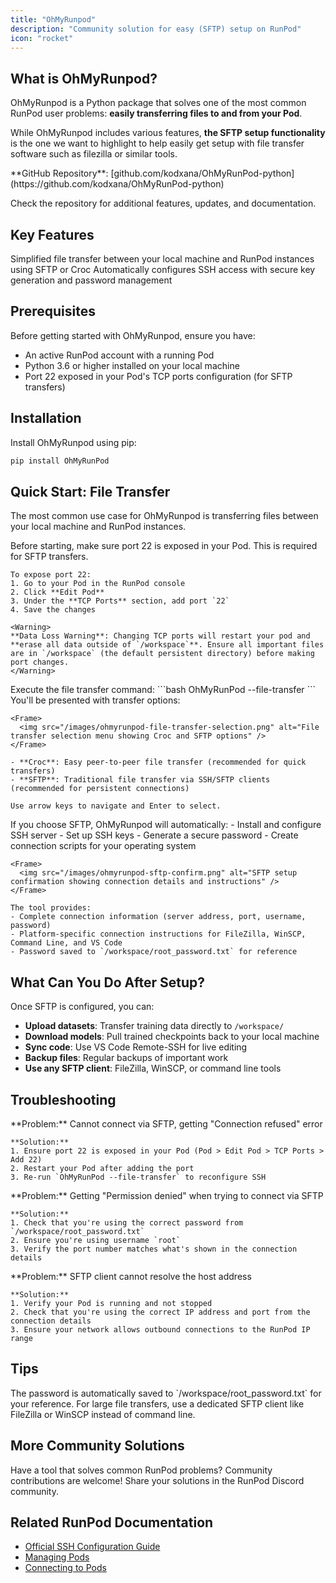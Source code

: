 ```yaml
---
title: "OhMyRunpod"
description: "Community solution for easy (SFTP) setup on RunPod"
icon: "rocket"
---
```


## What is OhMyRunpod?

OhMyRunpod is a Python package that solves one of the most common RunPod user problems: **easily transferring files to and from your Pod**.

While OhMyRunpod includes various features, **the SFTP setup functionality** is the one we want to highlight to help easily get setup with file transfer software such as filezilla or similar tools.

<Info>
**GitHub Repository**: [github.com/kodxana/OhMyRunPod-python](https://github.com/kodxana/OhMyRunPod-python)

Check the repository for additional features, updates, and documentation.
</Info>

## Key Features

<CardGroup cols={2}>
  <Card title="Easy File Transfer" icon="arrow-right-arrow-left">
    Simplified file transfer between your local machine and RunPod instances using SFTP or Croc
  </Card>
  <Card title="Automatic SSH Setup" icon="key">
    Automatically configures SSH access with secure key generation and password management
  </Card>
</CardGroup>

## Prerequisites

Before getting started with OhMyRunpod, ensure you have:

- An active RunPod account with a running Pod
- Python 3.6 or higher installed on your local machine
- Port 22 exposed in your Pod's TCP ports configuration (for SFTP transfers)

## Installation

Install OhMyRunpod using pip:

```bash
pip install OhMyRunPod
```

## Quick Start: File Transfer

The most common use case for OhMyRunpod is transferring files between your local machine and RunPod instances.

<Steps>
  <Step title="Ensure Port 22 is Exposed">
    Before starting, make sure port 22 is exposed in your Pod. This is required for SFTP transfers.
    
    To expose port 22:
    1. Go to your Pod in the RunPod console
    2. Click **Edit Pod**
    3. Under the **TCP Ports** section, add port `22`
    4. Save the changes
    
    <Warning>
    **Data Loss Warning**: Changing TCP ports will restart your pod and **erase all data outside of `/workspace`**. Ensure all important files are in `/workspace` (the default persistent directory) before making port changes.
    </Warning>
  </Step>
  
  <Step title="Run File Transfer Command">
    Execute the file transfer command:
    ```bash
    OhMyRunPod --file-transfer
    ```
  </Step>
  
  <Step title="Choose Transfer Method">
    You'll be presented with transfer options:
    
    <Frame>
      <img src="/images/ohmyrunpod-file-transfer-selection.png" alt="File transfer selection menu showing Croc and SFTP options" />
    </Frame>
    
    - **Croc**: Easy peer-to-peer file transfer (recommended for quick transfers)
    - **SFTP**: Traditional file transfer via SSH/SFTP clients (recommended for persistent connections)
    
    Use arrow keys to navigate and Enter to select.
  </Step>
  
  <Step title="SFTP Setup Complete">
    If you choose SFTP, OhMyRunpod will automatically:
    - Install and configure SSH server
    - Set up SSH keys
    - Generate a secure password
    - Create connection scripts for your operating system
    
    <Frame>
      <img src="/images/ohmyrunpod-sftp-confirm.png" alt="SFTP setup confirmation showing connection details and instructions" />
    </Frame>
    
    The tool provides:
    - Complete connection information (server address, port, username, password)
    - Platform-specific connection instructions for FileZilla, WinSCP, Command Line, and VS Code
    - Password saved to `/workspace/root_password.txt` for reference
  </Step>
</Steps>

## What Can You Do After Setup?

Once SFTP is configured, you can:

- **Upload datasets**: Transfer training data directly to `/workspace/`
- **Download models**: Pull trained checkpoints back to your local machine
- **Sync code**: Use VS Code Remote-SSH for live editing
- **Backup files**: Regular backups of important work
- **Use any SFTP client**: FileZilla, WinSCP, or command line tools


## Troubleshooting

<AccordionGroup>
  <Accordion title="Connection Refused on Port 22">
    **Problem:** Cannot connect via SFTP, getting "Connection refused" error
    
    **Solution:** 
    1. Ensure port 22 is exposed in your Pod (Pod > Edit Pod > TCP Ports > Add 22)
    2. Restart your Pod after adding the port
    3. Re-run `OhMyRunPod --file-transfer` to reconfigure SSH
  </Accordion>
  
  <Accordion title="Permission Denied When Connecting">
    **Problem:** Getting "Permission denied" when trying to connect via SFTP
    
    **Solution:** 
    1. Check that you're using the correct password from `/workspace/root_password.txt`
    2. Ensure you're using username `root`
    3. Verify the port number matches what's shown in the connection details
  </Accordion>
  
  <Accordion title="SFTP Client Can't Find Host">
    **Problem:** SFTP client cannot resolve the host address
    
    **Solution:** 
    1. Verify your Pod is running and not stopped
    2. Check that you're using the correct IP address and port from the connection details
    3. Ensure your network allows outbound connections to the RunPod IP range
  </Accordion>
</AccordionGroup>

## Tips

<Tip>
The password is automatically saved to `/workspace/root_password.txt` for your reference.
</Tip>

<Tip>
For large file transfers, use a dedicated SFTP client like FileZilla or WinSCP instead of command line.
</Tip>

## More Community Solutions

<Info>
Have a tool that solves common RunPod problems? Community contributions are welcome! Share your solutions in the RunPod Discord community.
</Info>

## Related RunPod Documentation

- [Official SSH Configuration Guide](/pods/configuration/use-ssh)
- [Managing Pods](/pods/manage-pods)
- [Connecting to Pods](/pods/connect-to-a-pod)